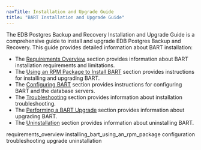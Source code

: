 ```yaml
---
navTitle: Installation and Upgrade Guide
title: "BART Installation and Upgrade Guide"
---
```


The EDB Postgres Backup and Recovery Installation and Upgrade Guide is a comprehensive guide to install and upgrade EDB Postgres Backup and Recovery. This guide provides detailed information about BART installation:

-   The [Requirements Overview](#requirements_overview) section provides information about BART installation requirements and limitations.
-   The [Using an RPM Package to Install BART](#installing_bart_using_an_rpm_package) section provides instructions for installing and upgrading BART.
-   The [Configuring BART](#configuration) section provides instructions for configuring BART and the database servers.
-   The [Troubleshooting](#troubleshooting) section provides information about installation troubleshooting.
-   The [Performing a BART Upgrade](#upgrade) section provides information about upgrading BART.
-   The [Uninstallation](#uninstallation) section provides information about uninstalling BART.

<div class="toctree" maxdepth="5">

requirements_overview installing_bart_using_an_rpm_package configuration troubleshooting upgrade uninstallation

</div>
